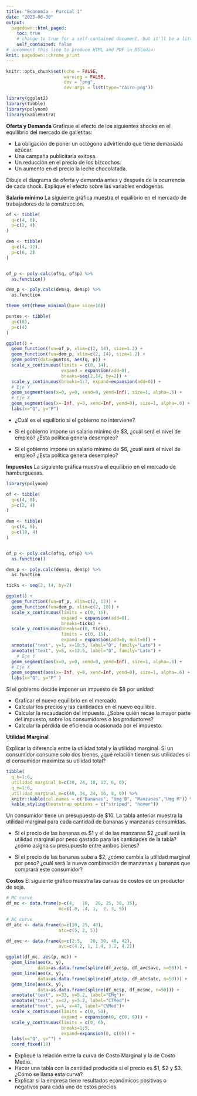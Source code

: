 ```yaml
---
title: "Economía - Parcial 1"
date: "2023-06-30"
output:
  pagedown::html_paged:
    toc: true
    # change to true for a self-contained document, but it'll be a litte slower for Pandoc to render
    self_contained: false
# uncomment this line to produce HTML and PDF in RStudio:
knit: pagedown::chrome_print
---
```


```r
knitr::opts_chunk$set(echo = FALSE, 
                      warning = FALSE,
                      dev = "png",
                      dev.args = list(type="cairo-png"))

library(ggplot2)
library(tibble)
library(polynom)
library(kableExtra)
```


__Oferta y Demanda__  Grafique el efecto de los siguientes shocks en el equilibrio del mercado de galletitas:

  - La obligación de poner un octógono advirtiendo que tiene demasiada azúcar.
  - Una campaña publicitaria exitosa.
  - Un reducción en el precio de los bizcochos. 
  - Un aumento en el precio la leche chocolatada.

Dibuje el diagrama de oferta y demanda antes y después de la ocurrencia de cada shock. Explique el efecto sobre las variables endógenas.



__Salario mínimo__ La siguiente gráfica muestra el equilibrio en el mercado de trabajadores de la construcción.


```r


of <- tibble(
  q=c(4, 8),
  p=c(2, 4)
)

dem <- tibble(
  q=c(4, 12),
  p=c(6, 2)
)


of_p <- poly.calc(of$q, of$p) %>% 
  as.function()

dem_p <- poly.calc(dem$q, dem$p) %>% 
  as.function

theme_set(theme_minimal(base_size=16))

puntos <- tibble(
  q=c(8),
  p=c(4)
)

ggplot() + 
  geom_function(fun=of_p, xlim=c(2, 14), size=1.2) + 
  geom_function(fun=dem_p, xlim=c(2, 14), size=1.2) +
  geom_point(data=puntos, aes(q, p)) +
  scale_x_continuous(limits = c(0, 14),
                     expand = expansion(add=0),
                     breaks=seq(2,14, by=2)) +
  scale_y_continuous(breaks=1:7, expand=expansion(add=0)) +
  # Eje Y
  geom_segment(aes(x=0, y=0, xend=0, yend=Inf), size=1, alpha=.6) + 
  # Eje X
  geom_segment(aes(x=-Inf, y=0, xend=Inf, yend=0), size=1, alpha=.6) +
  labs(x="Q", y="P")
```



- ¿Cuál es el equilibrio si el gobierno no interviene?

- Si el gobierno impone un salario mínimo de $3, ¿cuál será el nivel de empleo? ¿Esta política genera desempleo?

- Si el gobierno impone un salario mínimo de $6, ¿cuál será el nivel de empleo? ¿Esta política genera desempleo?



__Impuestos__ La siguiente gráfica muestra el equilibrio en el mercado de hamburguesas. 

```r
library(polynom)

of <- tibble(
  q=c(4, 8),
  p=c(2, 4)
)

dem <- tibble(
  q=c(4, 8),
  p=c(10, 4)
)


of_p <- poly.calc(of$q, of$p) %>% 
  as.function()

dem_p <- poly.calc(dem$q, dem$p) %>% 
  as.function

ticks <- seq(2, 14, by=2)

ggplot() + 
  geom_function(fun=of_p, xlim=c(2, 12)) + 
  geom_function(fun=dem_p, xlim=c(2, 10)) +
  scale_x_continuous(limits = c(0, 15),
                     expand = expansion(add=0),
                     breaks=ticks) +
  scale_y_continuous(breaks=c(0, ticks), 
                     limits = c(0, 15),
                     expand = expansion(add=0, mult=0)) +
  annotate("text", y=1, x=10.5, label="D", family="Lato") +
  annotate("text", y=6, x=12.5, label="O", family="Lato") +
    # Eje Y
  geom_segment(aes(x=0, y=0, xend=0, yend=Inf), size=1, alpha=.6) + 
  # Eje X
  geom_segment(aes(x=-Inf, y=0, xend=Inf, yend=0), size=1, alpha=.6) +
  labs(x="Q", y="P" )
```

Si el gobierno decide imponer un impuesto de $8 por unidad:

  - Graficar el nuevo equilibrio en el mercado.
  - Calcular los precios y las cantidades en el nuevo equilibio.
  - Calcular la recaudación del impuesto. ¿Sobre quién recae la mayor parte del impuesto, sobre los consumidores o los productores?
  - Calcular la pérdida de eficiencia ocasionada por el impuesto.

__Utilidad Marginal__

Explicar la diferencia entre la utilidad total y la utilidad marginal. Si un consumidor consume solo dos bienes, ¿qué relación tienen sus utilidades si el consumidor maximiza su utilidad total?

```r
tibble(
  q_b=1:6,
  utilidad_marginal_b=c(30, 24, 18, 12, 6, 0),
  q_m=1:6,
  utilidad_marginal_m=c(40, 34, 24, 16, 8, 0)) %>% 
  knitr::kable(col.names = c("Bananas", "Umg B", "Manzanas","Umg M")) %>% 
  kable_styling(bootstrap_options = c("striped", "hover"))
```


Un consumidor tiene un presupuesto de \$10. La tabla anterior muestra la utilidad marginal para cada cantidad de bananas y manzanas consumidas. 

- Si el precio de las bananas es \$1 y el de las manzanas \$2 ¿cuál será la utilidad marginal por peso gastado para las cantidades de la tabla? ¿cómo asigna su presupuesto entre ambos bienes?

- Si el precio de las bananas sube a $2, ¿cómo cambia la utilidad marginal por peso? ¿cuál será la nueva combinación de manzanas y bananas que comprará este consumidor?


__Costos__  El siguiente gráfico muestra las curvas de costos de un productor de soja. 

```r

# MC curve
df_mc <- data.frame(p=c(4,   10,  20, 25, 30, 35), 
                    mc=c(.8, .4, 1,  2, 3, 5))

# AC curve
df_atc <- data.frame(p=c(10, 25, 40),
                    atc=c(5, 2, 5))

df_avc <- data.frame(p=c(2.5,   20, 30, 40, 42),
                    avc=c(4.2, 1, 1.4, 3.2, 4.2))

ggplot(df_mc, aes(p, mc)) + 
  geom_line(aes(x, y),
            data=as.data.frame(spline(df_avc$p, df_avc$avc, n=50))) +
  geom_line(aes(x, y),
            data=as.data.frame(spline(df_atc$p, df_atc$atc, n=50))) +
  geom_line(aes(x, y), 
            data=as.data.frame(spline(df_mc$p, df_mc$mc, n=50))) +
  annotate("text", x=33, y=5.2, label="CMg")+
  annotate("text", x=42, y=5.2, label="CTMed")+
  annotate("text", y=4, x=47, label="CVMed")+
  scale_x_continuous(limits = c(0, 50),
                     expand = expansion(0, c(0, 6))) + 
  scale_y_continuous(limits = c(0, 6),
                     breaks=1:5,
                     expand=expansion(0, c(0))) +
  labs(x="Q", y="") +
  coord_fixed(10)
```

- Explique la relación entre la curva de Costo Marginal y la de Costo Medio.
- Hacer una tabla con la cantidad producida si el precio es \$1, \$2 y \$3. ¿Cómo se llama esta curva?
- Explicar si la empresa tiene resultados económicos positivos o negativos para cada uno de estos precios.

